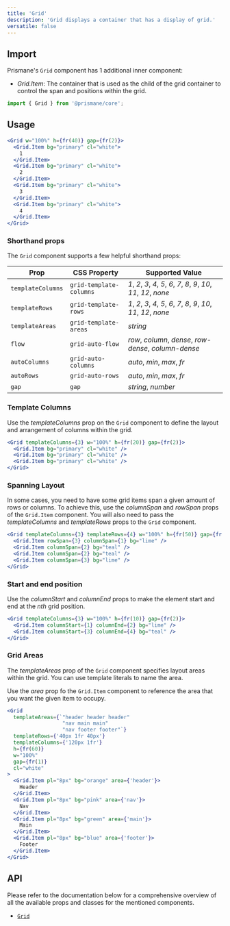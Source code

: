 ---
title: 'Grid'
description: 'Grid displays a container that has a display of grid.'
versatile: false
---

## Import

Prismane's `Grid` component has 1 additional inner component:

- _Grid.Item_: The container that is used as the child of the grid container to control the span and positions within the grid.

```js
import { Grid } from '@prismane/core';
```

## Usage

```jsx preview
<Grid w="100%" h={fr(40)} gap={fr(2)}>
  <Grid.Item bg="primary" cl="white">
    1
  </Grid.Item>
  <Grid.Item bg="primary" cl="white">
    2
  </Grid.Item>
  <Grid.Item bg="primary" cl="white">
    3
  </Grid.Item>
  <Grid.Item bg="primary" cl="white">
    4
  </Grid.Item>
</Grid>
```

### Shorthand props

The `Grid` component supports a few helpful shorthand props:

| Prop              | CSS Property            | Supported Value                                                       |
| ----------------- | ----------------------- | --------------------------------------------------------------------- |
| `templateColumns` | `grid-template-columns` | _1_, _2_, _3_, _4_, _5_, _6_, _7_, _8_, _9_, _10_, _11_, _12_, _none_ |
| `templateRows`    | `grid-template-rows`    | _1_, _2_, _3_, _4_, _5_, _6_, _7_, _8_, _9_, _10_, _11_, _12_, _none_ |
| `templateAreas`   | `grid-template-areas`   | _string_                                                              |
| `flow`            | `grid-auto-flow`        | _row_, _column_, _dense_, _row-dense_, _column-dense_                 |
| `autoColumns`     | `grid-auto-columns`     | _auto_, _min_, _max_, _fr_                                            |
| `autoRows`        | `grid-auto-rows`        | _auto_, _min_, _max_, _fr_                                            |
| `gap`             | `gap`                   | _string_, _number_                                                    |

### Template Columns

Use the _templateColumns_ prop on the `Grid` component to define the layout and arrangement of columns within the grid.

```jsx preview
<Grid templateColumns={3} w="100%" h={fr(20)} gap={fr(2)}>
  <Grid.Item bg="primary" cl="white" />
  <Grid.Item bg="primary" cl="white" />
  <Grid.Item bg="primary" cl="white" />
</Grid>
```

### Spanning Layout

In some cases, you need to have some grid items span a given amount of rows or columns. To achieve this, use the _columnSpan_ and _rowSpan_ props of the `Grid.Item` component. You will also need to pass the _templateColumns_ and _templateRows_ props to the `Grid` component.

```jsx preview
<Grid templateColumns={3} templateRows={4} w="100%" h={fr(50)} gap={fr(2)}>
  <Grid.Item rowSpan={3} columnSpan={1} bg="lime" />
  <Grid.Item columnSpan={2} bg="teal" />
  <Grid.Item columnSpan={2} bg="teal" />
  <Grid.Item columnSpan={3} bg="lime" />
</Grid>
```

### Start and end position

Use the _columnStart_ and _columnEnd_ props to make the element start and end at the _nth_ grid position.

```jsx preview
<Grid templateColumns={3} w="100%" h={fr(10)} gap={fr(2)}>
  <Grid.Item columnStart={1} columnEnd={2} bg="lime" />
  <Grid.Item columnStart={3} columnEnd={4} bg="teal" />
</Grid>
```

### Grid Areas

The _templateAreas_ prop of the `Grid` component specifies layout areas within the grid. You can use template literals to name the area.

Use the _area_ prop fo the `Grid.Item` component to reference the area that you want the given item to occupy.

```jsx preview
<Grid
  templateAreas={`"header header header"
                  "nav main main"
                  "nav footer footer"`}
  templateRows={'40px 1fr 40px'}
  templateColumns={'120px 1fr'}
  h={fr(60)}
  w="100%"
  gap={fr(1)}
  cl="white"
>
  <Grid.Item pl="8px" bg="orange" area={'header'}>
    Header
  </Grid.Item>
  <Grid.Item pl="8px" bg="pink" area={'nav'}>
    Nav
  </Grid.Item>
  <Grid.Item pl="8px" bg="green" area={'main'}>
    Main
  </Grid.Item>
  <Grid.Item pl="8px" bg="blue" area={'footer'}>
    Footer
  </Grid.Item>
</Grid>
```

## API

Please refer to the documentation below for a comprehensive overview of all the available props and classes for the mentioned components.

- [`Grid`](/docs/components-api/grid-api)
